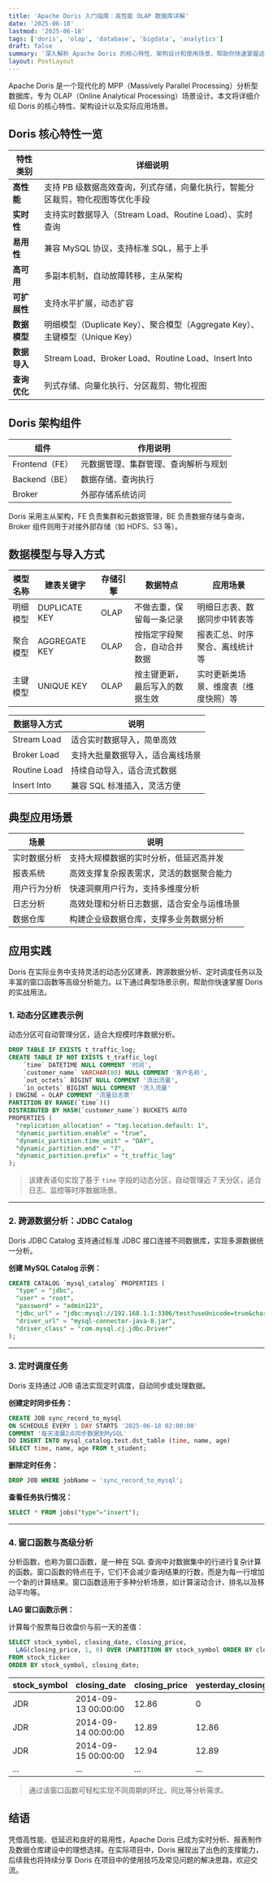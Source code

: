 ```yaml
---
title: 'Apache Doris 入门指南：高性能 OLAP 数据库详解'
date: '2025-06-18'
lastmod: '2025-06-18'
tags: ['doris', 'olap', 'database', 'bigdata', 'analytics']
draft: false
summary: '深入解析 Apache Doris 的核心特性、架构设计和使用场景，帮助你快速掌握这个高性能的 OLAP 数据库系统。'
layout: PostLayout
---
```


Apache Doris 是一个现代化的 MPP（Massively Parallel Processing）分析型数据库，专为 OLAP（Online Analytical Processing）场景设计。本文将详细介绍 Doris 的核心特性、架构设计以及实际应用场景。

## Doris 核心特性一览

| 特性类别     | 详细说明                                                                       |
| ------------ | ------------------------------------------------------------------------------ |
| **高性能**   | 支持 PB 级数据高效查询，列式存储，向量化执行，智能分区裁剪，物化视图等优化手段 |
| **实时性**   | 支持实时数据导入（Stream Load、Routine Load）、实时查询                        |
| **易用性**   | 兼容 MySQL 协议，支持标准 SQL，易于上手                                        |
| **高可用**   | 多副本机制，自动故障转移，主从架构                                             |
| **可扩展性** | 支持水平扩展，动态扩容                                                         |
| **数据模型** | 明细模型（Duplicate Key）、聚合模型（Aggregate Key）、主键模型（Unique Key）   |
| **数据导入** | Stream Load、Broker Load、Routine Load、Insert Into                            |
| **查询优化** | 列式存储、向量化执行、分区裁剪、物化视图                                       |

## Doris 架构组件

| 组件           | 作用说明                             |
| -------------- | ------------------------------------ |
| Frontend（FE） | 元数据管理、集群管理、查询解析与规划 |
| Backend（BE）  | 数据存储、查询执行                   |
| Broker         | 外部存储系统访问                     |

Doris 采用主从架构，FE 负责集群和元数据管理，BE 负责数据存储与查询，Broker 组件则用于对接外部存储（如 HDFS、S3 等）。

## 数据模型与导入方式

| 模型名称 | 建表关键字    | 存储引擎 | 数据特点                       | 应用场景                             |
| -------- | ------------- | -------- | ------------------------------ | ------------------------------------ |
| 明细模型 | DUPLICATE KEY | OLAP     | 不做去重，保留每一条记录       | 明细日志表、数据同步中转表等         |
| 聚合模型 | AGGREGATE KEY | OLAP     | 按指定字段聚合，自动合并数据   | 报表汇总、时序聚合、离线统计等       |
| 主键模型 | UNIQUE KEY    | OLAP     | 按主键更新，最后写入的数据生效 | 实时更新类场景、维度表（维度快照）等 |

| 数据导入方式 | 说明                             |
| ------------ | -------------------------------- |
| Stream Load  | 适合实时数据导入，简单高效       |
| Broker Load  | 支持大批量数据导入，适合离线场景 |
| Routine Load | 持续自动导入，适合流式数据       |
| Insert Into  | 兼容 SQL 标准插入，灵活方便      |

## 典型应用场景

| 场景         | 说明                                       |
| ------------ | ------------------------------------------ |
| 实时数据分析 | 支持大规模数据的实时分析，低延迟高并发     |
| 报表系统     | 高效支撑复杂报表需求，灵活的数据聚合能力   |
| 用户行为分析 | 快速洞察用户行为，支持多维度分析           |
| 日志分析     | 高效处理和分析日志数据，适合安全与运维场景 |
| 数据仓库     | 构建企业级数据仓库，支撑多业务数据分析     |

## 应用实践

Doris 在实际业务中支持灵活的动态分区建表、跨源数据分析、定时调度任务以及丰富的窗口函数等高级分析能力。以下通过典型场景示例，帮助你快速掌握 Doris 的实战用法。

### 1. 动态分区建表示例

动态分区可自动管理分区，适合大规模时序数据分析。

```sql
DROP TABLE IF EXISTS t_traffic_log;
CREATE TABLE IF NOT EXISTS t_traffic_log(
    `time` DATETIME NULL COMMENT '时间',
    `customer_name` VARCHAR(80) NULL COMMENT '客户名称',
    `out_octets` BIGINT NULL COMMENT '流出流量',
    `in_octets` BIGINT NULL COMMENT '流入流量'
) ENGINE = OLAP COMMENT '流量日志表'
PARTITION BY RANGE(`time`)()
DISTRIBUTED BY HASH(`customer_name`) BUCKETS AUTO
PROPERTIES (
  "replication_allocation" = "tag.location.default: 1",
  "dynamic_partition.enable" = "true",
  "dynamic_partition.time_unit" = "DAY",
  "dynamic_partition.end" = "7",
  "dynamic_partition.prefix" = "t_traffic_log"
);
```

> 该建表语句实现了基于 `time` 字段的动态分区，自动管理近 7 天分区，适合日志、监控等时序数据场景。

---

### 2. 跨源数据分析：JDBC Catalog

Doris JDBC Catalog 支持通过标准 JDBC 接口连接不同数据库，实现多源数据统一分析。

**创建 MySQL Catalog 示例：**

```sql
CREATE CATALOG `mysql_catalog` PROPERTIES (
  "type" = "jdbc",
  "user" = "root",
  "password" = "admin123",
  "jdbc_url" = "jdbc:mysql://192.168.1.1:3306/test?useUnicode=true&characterEncoding=UTF-8&autoReconnect=true&failOverReadOnly=false&useSSL=false&zeroDateTimeBehavior=convertToNull&allowMultiQueries=true",
  "driver_url" = "mysql-connector-java-8.jar",
  "driver_class" = "com.mysql.cj.jdbc.Driver"
);
```

---

### 3. 定时调度任务

Doris 支持通过 JOB 语法实现定时调度，自动同步或处理数据。

**创建定时同步任务：**

```sql
CREATE JOB sync_record_to_mysql
ON SCHEDULE EVERY 1 DAY STARTS '2025-06-18 02:00:00'
COMMENT '每天凌晨2点同步数据到MySQL'
DO INSERT INTO mysql_catalog.test.dst_table (time, name, age)
SELECT time, name, age FROM t_student;
```

**删除定时任务：**

```sql
DROP JOB WHERE jobName = 'sync_record_to_mysql';
```

**查看任务执行情况：**

```sql
SELECT * FROM jobs("type"="insert");
```

---

### 4. 窗口函数与高级分析

分析函数，也称为窗口函数，是一种在 SQL 查询中对数据集中的行进行复杂计算的函数。窗口函数的特点在于，它们不会减少查询结果的行数，而是为每一行增加一个新的计算结果。窗口函数适用于多种分析场景，如计算滚动合计、排名以及移动平均等。

**LAG 窗口函数示例：**

计算每个股票每日收盘价与前一天的差值：

```sql
SELECT stock_symbol, closing_date, closing_price,
  LAG(closing_price, 1, 0) OVER (PARTITION BY stock_symbol ORDER BY closing_date) AS yesterday_closing
FROM stock_ticker
ORDER BY stock_symbol, closing_date;
```

| stock_symbol | closing_date        | closing_price | yesterday_closing |
| ------------ | ------------------- | ------------- | ----------------- |
| JDR          | 2014-09-13 00:00:00 | 12.86         | 0                 |
| JDR          | 2014-09-14 00:00:00 | 12.89         | 12.86             |
| JDR          | 2014-09-15 00:00:00 | 12.94         | 12.89             |
| ...          | ...                 | ...           | ...               |

> 通过该窗口函数可轻松实现不同周期的环比、同比等分析需求。

## 结语

凭借高性能、低延迟和良好的易用性，Apache Doris 已成为实时分析、报表制作及数据仓库建设中的理想选择。在实际项目中，Doris 展现出了出色的支撑能力，后续我也将持续分享 Doris 在项目中的使用技巧及常见问题的解决思路，欢迎交流。
